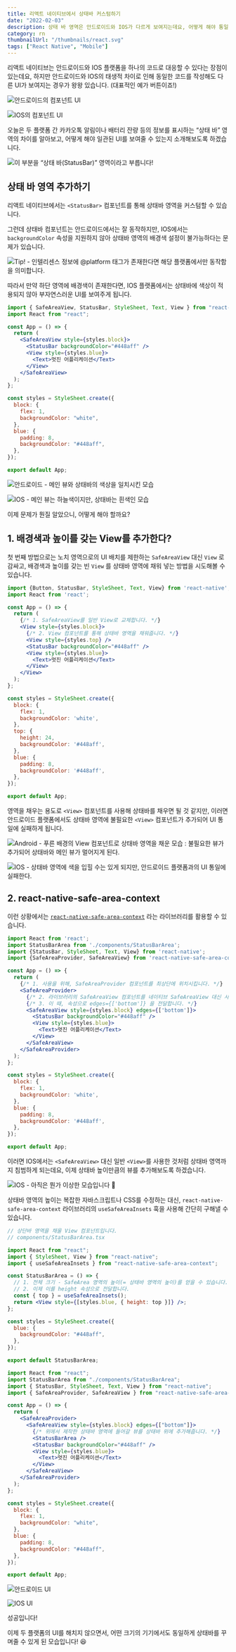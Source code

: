 ```yaml
---
title: 리액트 네이티브에서 상태바 커스텀하기
date: "2022-02-03"
description: 상태 바 영역은 안드로이드와 IOS가 다르게 보여지는데요, 어떻게 해야 통일된 상태바 UI를 보여줄 수 있을까요?
category: rn
thumbnailUrl: "/thumbnails/react.svg"
tags: ["React Native", "Mobile"]
---
```


리액트 네이티브는 안드로이드와 IOS 플랫폼을 하나의 코드로 대응할 수 있다는 장점이 있는데요, 하지만 안드로이드와 IOS의 태생적 차이로 인해 동일한 코드를 작성해도 다른 UI가 보여지는 경우가 왕왕 있습니다. (대표적인 예가 버튼이죠!)

![안드로이드의 <Button> 컴포넌트 UI](/posts/크로스-플랫폼-상태바-커스텀하기/0.png "650px")

![IOS의 <Button> 컴포넌트 UI](/posts/크로스-플랫폼-상태바-커스텀하기/1.png)

오늘은 두 플랫폼 간 카카오톡 알림이나 배터리 잔량 등의 정보를 표시하는 “상태 바” 영역의 차이를 알아보고, 어떻게 해야 일관된 UI를 보여줄 수 있는지 소개해보도록 하겠습니다.

![이 부분을 “상태 바(StatusBar)” 영역이라고 부릅니다!](/posts/크로스-플랫폼-상태바-커스텀하기/2.png "650px")

## 상태 바 영역 추가하기

리액트 네이티브에서는 `<StatusBar>` 컴포넌트를 통해 상태바 영역을 커스텀할 수 있습니다.

그런데 상태바 컴포넌트는 안드로이드에서는 잘 동작하지만, IOS에서는 `backgroundColor` 속성을 지원하지 않아 상태바 영역의 배경색 설정이 불가능하다는 문제가 있습니다.

![Tip! - 인텔리센스 정보에 @platform 태그가 존재한다면 해당 플랫폼에서만 동작함을 의미합니다.](/posts/크로스-플랫폼-상태바-커스텀하기/3.png "650px")

따라서 만약 하단 영역에 배경색이 존재한다면, IOS 플랫폼에서는 상태바에 색상이 적용되지 않아 부자연스러운 UI를 보여주게 됩니다.

```jsx
import { SafeAreaView, StatusBar, StyleSheet, Text, View } from "react-native";
import React from "react";

const App = () => {
  return (
    <SafeAreaView style={styles.block}>
      <StatusBar backgroundColor="#448aff" />
      <View style={styles.blue}>
        <Text>멋진 어플리케이션</Text>
      </View>
    </SafeAreaView>
  );
};

const styles = StyleSheet.create({
  block: {
    flex: 1,
    backgroundColor: "white",
  },
  blue: {
    padding: 8,
    backgroundColor: "#448aff",
  },
});

export default App;
```

![안드로이드 - 메인 뷰와 상태바의 색상을 일치시킨 모습](/posts/크로스-플랫폼-상태바-커스텀하기/4.png "650px")

![IOS - 메인 뷰는 하늘색이지만, 상태바는 흰색인 모습](/posts/크로스-플랫폼-상태바-커스텀하기/5.png "650px")

이제 문제가 뭔질 알았으니, 어떻게 해야 할까요?

## 1. 배경색과 높이를 갖는 View를 추가한다?

첫 번째 방법으로는 노치 영역으로의 UI 배치를 제한하는 `SafeAreaView` 대신 `View` 로 감싸고, 배경색과 높이를 갖는 빈 `View` 를 상태바 영역에 채워 넣는 방법을 시도해볼 수 있습니다.

```jsx
import {Button, StatusBar, StyleSheet, Text, View} from 'react-native';
import React from 'react';

const App = () => {
  return (
    {/* 1. SafeAreaView를 일반 View로 교체합니다. */}
    <View style={styles.block}>
      {/* 2. View 컴포넌트를 통해 상태바 영역을 채워줍니다. */}
      <View style={styles.top} />
      <StatusBar backgroundColor="#448aff" />
      <View style={styles.blue}>
        <Text>멋진 어플리케이션</Text>
      </View>
    </View>
  );
};

const styles = StyleSheet.create({
  block: {
    flex: 1,
    backgroundColor: 'white',
  },
  top: {
    height: 24,
    backgroundColor: '#448aff',
  },
  blue: {
    padding: 8,
    backgroundColor: '#448aff',
  },
});

export default App;
```

영역을 채우는 용도로 `<View>` 컴포넌트를 사용해 상태바를 채우면 될 것 같지만, 이러면 안드로이드 플랫폼에서도 상태바 영역에 불필요한 `<View>` 컴포넌트가 추가되어 UI 통일에 실패하게 됩니다.

![Android - 푸른 배경의 View 컴포넌트로 상태바 영역을 채운 모습 : 불필요한 뷰가 추가되어 상태바와 메인 뷰가 멀어지게 된다.](/posts/크로스-플랫폼-상태바-커스텀하기/6.png "650px")

![IOS - 상태바 영역에 색을 입힐 수는 있게 되지만, 안드로이드 플랫폼과의 UI 통일에 실패한다.](/posts/크로스-플랫폼-상태바-커스텀하기/7.png "650px")

## 2. react-native-safe-area-context

이런 상황에서는 [`react-native-safe-area-context`](https://github.com/th3rdwave/react-native-safe-area-context) 라는 라이브러리를 활용할 수 있습니다.

```jsx
import React from 'react';
import StatusBarArea from './components/StatusBarArea';
import {StatusBar, StyleSheet, Text, View} from 'react-native';
import {SafeAreaProvider, SafeAreaView} from 'react-native-safe-area-context';

const App = () => {
  return (
    {/* 1. 사용을 위해, SafeAreaProvider 컴포넌트를 최상단에 위치시킵니다. */}
    <SafeAreaProvider>
      {/* 2. 라이브러리의 SafeAreaView 컴포넌트를 네이티브 SafeAreaView 대신 사용합니다. */}
      {/* 3. 이 때, 속성으로 edges={['bottom']} 을 전달합니다. */}
      <SafeAreaView style={styles.block} edges={['bottom']}>
        <StatusBar backgroundColor="#448aff" />
        <View style={styles.blue}>
          <Text>멋진 어플리케이션</Text>
        </View>
      </SafeAreaView>
    </SafeAreaProvider>
  );
};

const styles = StyleSheet.create({
  block: {
    flex: 1,
    backgroundColor: 'white',
  },
  blue: {
    padding: 8,
    backgroundColor: '#448aff',
  },
});

export default App;
```

이러면 IOS에서는 `<SafeAreaView>` 대신 일반 `<View>`를 사용한 것처럼 상태바 영역까지 침범하게 되는데요, 이제 상태바 높이만큼의 뷰를 추가해보도록 하겠습니다.

![IOS - 아직은 뭔가 이상한 모습입니다 🙂](/posts/크로스-플랫폼-상태바-커스텀하기/8.png "650px")

상태바 영역의 높이는 복잡한 자바스크립트나 CSS를 수정하는 대신, `react-native-safe-area-context` 라이브러리의 `useSafeAreaInsets` 훅을 사용해 간단히 구해낼 수 있습니다.

```jsx
// 상단바 영역을 채울 View 컴포넌트입니다.
// components/StatusBarArea.tsx

import React from "react";
import { StyleSheet, View } from "react-native";
import { useSafeAreaInsets } from "react-native-safe-area-context";

const StatusBarArea = () => {
  // 1. 전체 크기 - SafeArea 영역의 높이(= 상태바 영역의 높이)를 얻을 수 있습니다.
  // 2. 이제 이를 height 속성으로 전달합니다.
  const { top } = useSafeAreaInsets();
  return <View style={[styles.blue, { height: top }]} />;
};

const styles = StyleSheet.create({
  blue: {
    backgroundColor: "#448aff",
  },
});

export default StatusBarArea;
```

```jsx
import React from "react";
import StatusBarArea from "./components/StatusBarArea";
import { StatusBar, StyleSheet, Text, View } from "react-native";
import { SafeAreaProvider, SafeAreaView } from "react-native-safe-area-context";

const App = () => {
  return (
    <SafeAreaProvider>
      <SafeAreaView style={styles.block} edges={["bottom"]}>
        {/* 위에서 제작한 상태바 영역에 들어갈 뷰를 상태바 위에 추가해줍니다. */}
        <StatusBarArea />
        <StatusBar backgroundColor="#448aff" />
        <View style={styles.blue}>
          <Text>멋진 어플리케이션</Text>
        </View>
      </SafeAreaView>
    </SafeAreaProvider>
  );
};

const styles = StyleSheet.create({
  block: {
    flex: 1,
    backgroundColor: "white",
  },
  blue: {
    padding: 8,
    backgroundColor: "#448aff",
  },
});

export default App;
```

![안드로이드 UI](/posts/크로스-플랫폼-상태바-커스텀하기/9.png "650px")

![IOS UI](/posts/크로스-플랫폼-상태바-커스텀하기/10.png "650px")

성공입니다!

이제 두 플랫폼의 UI를 해치지 않으면서, 어떤 크기의 기기에서도 동일하게 상태바를 꾸며줄 수 있게 된 모습입니다! 😆
